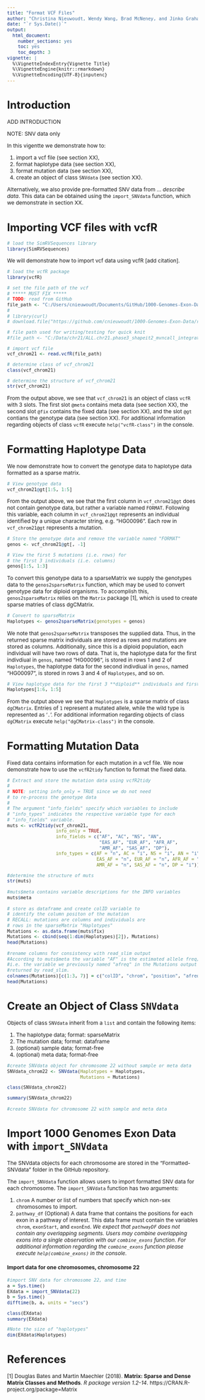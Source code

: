 ```yaml
---
title: "Format VCF Files"
author: "Christina Nieuwoudt, Wendy Wang, Brad McNeney, and Jinko Graham"
date: "`r Sys.Date()`"
output:
  html_document:
    number_sections: yes
    toc: yes
    toc_depth: 3
vignette: |
  %\VignetteIndexEntry{Vignette Title} 
  %\VignetteEngine{knitr::rmarkdown} 
  %\VignetteEncoding{UTF-8}{inputenc}
---
```


<style type="text/css">

body{ /* Normal  */
   font-size: 12px;
}
</style>

# Introduction

ADD INTRODUCTION

NOTE: SNV data only



In this vigentte we demonstrate how to:

1. import a vcf file (see section XX),
2. format haplotype data (see section XX),
3. format mutation data (see section XX), 
4. create an object of class `SNVdata` (see section XX).

Alternatively, we also provide pre-formatted SNV data from *... describe data*.  This data can be obtained using the `import_SNVdata` function, which we demonstrate in section XX.

# Importing VCF files with vcfR
```r
# load the SimRVSequences library
library(SimRVSequences)
```


We will demonstrate how to import vcf data using vcfR [add citation].

```r
# load the vcfR package
library(vcfR)

# set the file path of the vcf 
# ***** MUST FIX *****
# TODO: read from GitHub
file_path <- "C:/Users/cnieuwoudt/Documents/GitHub/1000-Genomes-Exon-Data/Exon Data/exons_chr21.vcf.gz"
#
# library(curl)
# download.file("https://github.com/cnieuwoudt/1000-Genomes-Exon-Data/raw/master/Exon Data/exons_chr21.vcf.gz", destfile = "/tmp/test.csv", method = "curl")

# file path used for writing/testing for quick knit
#file_path <- "C:/Data/chr21/ALL.chr21.phase3_shapeit2_mvncall_integrated_v5a.20130502.genotypes.vcf/chr21.first.vcf"

# import vcf file 
vcf_chrom21 <- read.vcfR(file_path)

# determine class of vcf_chrom21
class(vcf_chrom21)

# determine the structure of vcf_chrom21
str(vcf_chrom21)
```

From the output above, we see that `vcf_chrom21` is an object of class `vcfR` with 3 slots.  The first slot `@meta` contains meta data (see section XX), the second slot `@fix` contains the fixed data (see section XX), and the slot `@gt` contians the genotype data (see section XX).  For additional information regarding objects of class `vcfR` execute `help("vcfR-class")` in the console.

# Formatting Haplotype Data

We now demonstrate how to convert the genotype data to haplotype data formatted as a sparse matrix.

```r
# View genotype data
vcf_chrom21@gt[1:5, 1:5]
```

From the output above, we see that the first column in `vcf_chrom21@gt` does not contain genotype data, but rather a variable named `FORMAT`.  Following this variable, each column in `vcf_chrom21@gt` represents an individual identified by a unique character string, e.g. "HG00096".  Each row in `vcf_chrom21@gt` represents a mutation.

```r
# Store the genotype data and remove the variable named "FORMAT"
genos <- vcf_chrom21@gt[, -1]

# View the first 5 mutations (i.e. rows) for 
# the first 3 individuals (i.e. columns)
genos[1:5, 1:3]
```

To convert this genotype data to a sparseMatrix we supply the genotypes data to the `genos2sparseMatrix` function, which may be used to convert genotype data for diploid organisms.  To accomplish this, `genos2sparseMatrix` relies on the `Matrix` package [1], which is used to create sparse matries of class dgCMatrix.  

```r
# Convert to sparseMatrix
Haplotypes <- genos2sparseMatrix(genotypes = genos)
```

We note that `genos2sparseMatrix` transposes the supplied data.  Thus, in the returned sparse matrix individuals are stored as rows and mutations are stored as columns. Additionally, since this is a diploid population, each individual will have two rows of data.  That is, the haplotype data for the first indivdiual in `genos`, named "HG00096", is stored in rows 1 and 2 of `Haplotypes`, the haplotype data for the second indivdiual in `genos`, named "HG00097", is stored in rows 3 and 4 of `Haplotypes`, and so on.

```r
# View haplotype data for the first 3 **diploid** individuals and first 5 mutations
Haplotypes[1:6, 1:5]
```

From the output above we see that `Haplotypes` is a sparse matrix of class `dgCMatrix`.  Entries of `1` represent a mutated allele, while the wild type is represented as '`.`'.   For additional information regarding objects of class `dgCMatrix` execute `help("dgCMatrix-class")` in the console.

# Formatting Mutation Data

Fixed data contains information for each mutation in a vcf file.  We now demonstrate how to use the `vcfR2tidy` function to format the fixed data.

```r
# Extract and store the mutation data using vcfR2tidy
#
# NOTE: setting info_only = TRUE since we do not need 
# to re-process the genotype data
#
# The argument "info_fields" specify which variables to include 
# "info_types" indicates the respective variable type for each
# "info_fields" variable.
muts <- vcfR2tidy(vcf_chrom21, 
                  info_only = TRUE,
                  info_fields = c("AF", "AC", "NS", "AN",
                                  "EAS_AF", "EUR_AF", "AFR_AF", 
                                  "AMR_AF", "SAS_AF", "DP"),
                  info_types = c(AF = "n", AC = "i", NS = "i", AN = "i",
                                 EAS_AF = "n", EUR_AF = "n", AFR_AF = "n", 
                                 AMR_AF = "n", SAS_AF = "n", DP = "i"))

#determine the structure of muts
str(muts)
```

```r
#muts$meta contains variable descriptions for the INFO variables
muts$meta
```

```r
# store as dataframe and create colID variable to  
# identify the column positon of the mutation
# RECALL: mutations are columns and individuals are 
# rows in the sparseMatrix "Haplotypes"
Mutations <- as.data.frame(muts$fix)
Mutations <- cbind(seq(1:dim(Haplotypes)[2]), Mutations)
head(Mutations)
``` 

```r
#rename columns for consistency with read_slim output
#According to muts$meta the variable "AF" is the estimated allele freq,
#i.e. the variable we previously named "afreq" in the Mutations output
#returned by read_slim.
colnames(Mutations)[c(1:3, 7)] = c("colID", "chrom", "position", "afreq")
head(Mutations)
```

# Create an Object of Class `SNVdata`

Objects of class `SNVdata` inherit from a `list` and contain the following items:

1. The haplotype data; format: sparseMatrix
2. The mutation data; format: dataframe
3. (optional) sample data; format-free
4. (optional) meta data; format-free

```r
#create SNVdata object for chromosome 22 without sample or meta data
SNVdata_chrom22 <- SNVdata(Haplotypes = Haplotypes, 
                           Mutations = Mutations)

class(SNVdata_chrom22)

summary(SNVdata_chrom22)
```


```r
#create SNVdata for chromosome 22 with sample and meta data
```


# Import 1000 Genomes Exon Data with `import_SNVdata`

The SNVdata objects for each chromosome are stored in the "Formatted-SNVdata" folder in the GitHub repository.

The `import_SNVdata` function allows users to import formatted SNV data for each chromosome.  The `import_SNVdata` function has two arguments:

  1. `chrom` A number or list of numbers that specify which non-sex chromosomes to import.
  2. `pathway_df` (Optional) A data frame that contains the positions for each exon in a pathway of interest.  This data frame must contain the variables `chrom`, `exonStart`, and `exonEnd`.  *We expect that `pathwayDF` does not contain any overlapping segments.  Users may combine overlapping exons into a single observation with our `combine_exons` function.  For additional information regarding the `combine_exons` function please  execute `help(combine_exons)` in the console.*

#### Import data for one chromosomes, chromosome 22
```r
#import SNV data for chromosome 22, and time
a = Sys.time()
EXdata = import_SNVdata(22)
b = Sys.time()
difftime(b, a, units = "secs")

class(EXdata)
summary(EXdata)

#Note the size of "haplotypes"
dim(EXdata$Haplotypes)
```

# References
[1] Douglas Bates and Martin Maechler (2018). 
  **Matrix: Sparse and Dense Matrix Classes and Methods**. 
  *R package version 1.2-14*. https://CRAN.R-project.org/package=Matrix
